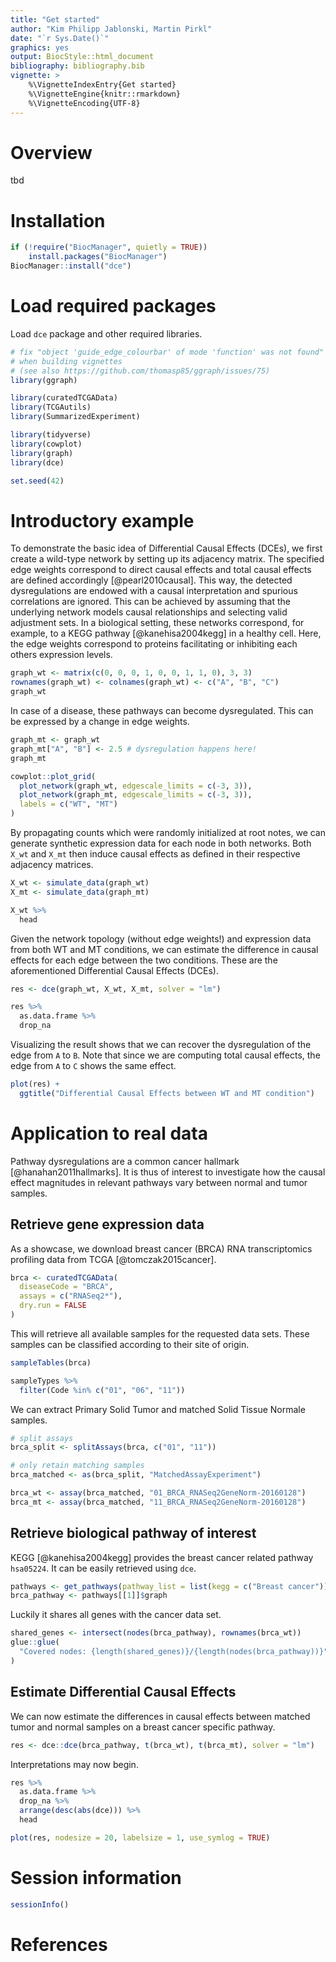 ```yaml
---
title: "Get started"
author: "Kim Philipp Jablonski, Martin Pirkl"
date: "`r Sys.Date()`"
graphics: yes
output: BiocStyle::html_document
bibliography: bibliography.bib
vignette: >
    %\VignetteIndexEntry{Get started}
    %\VignetteEngine{knitr::rmarkdown}
    %\VignetteEncoding{UTF-8}
---
```


# Overview

tbd

# Installation

```r
if (!require("BiocManager", quietly = TRUE))
    install.packages("BiocManager")
BiocManager::install("dce")
```

# Load required packages

Load `dce` package and other required libraries.

```r
# fix "object 'guide_edge_colourbar' of mode 'function' was not found"
# when building vignettes
# (see also https://github.com/thomasp85/ggraph/issues/75)
library(ggraph)

library(curatedTCGAData)
library(TCGAutils)
library(SummarizedExperiment)

library(tidyverse)
library(cowplot)
library(graph)
library(dce)

set.seed(42)
```

# Introductory example

To demonstrate the basic idea of Differential Causal Effects (DCEs), we first create a wild-type network by setting up its adjacency matrix.
The specified edge weights correspond to direct causal effects and total causal effects are defined accordingly [@pearl2010causal].
This way, the detected dysregulations are endowed with a causal interpretation and spurious correlations are ignored. This can be achieved by assuming that the underlying network models causal relationships and selecting valid adjustment sets.
In a biological setting, these networks correspond, for example, to a KEGG pathway  [@kanehisa2004kegg] in a healthy cell.
Here, the edge weights correspond to proteins facilitating or inhibiting each others expression levels.

```r
graph_wt <- matrix(c(0, 0, 0, 1, 0, 0, 1, 1, 0), 3, 3)
rownames(graph_wt) <- colnames(graph_wt) <- c("A", "B", "C")
graph_wt
```

In case of a disease, these pathways can become dysregulated.
This can be expressed by a change in edge weights.

```r
graph_mt <- graph_wt
graph_mt["A", "B"] <- 2.5 # dysregulation happens here!
graph_mt

cowplot::plot_grid(
  plot_network(graph_wt, edgescale_limits = c(-3, 3)),
  plot_network(graph_mt, edgescale_limits = c(-3, 3)),
  labels = c("WT", "MT")
)
```

By propagating counts which were randomly initialized at root notes, we can generate synthetic expression data for each node in both networks. Both `X_wt` and `X_mt` then induce causal effects as defined in their respective adjacency matrices.

```r
X_wt <- simulate_data(graph_wt)
X_mt <- simulate_data(graph_mt)

X_wt %>%
  head
```

Given the network topology (without edge weights!) and expression data from both WT and MT conditions, we can estimate the difference in causal effects for each edge between the two conditions. These are the aforementioned Differential Causal Effects (DCEs). 

```r
res <- dce(graph_wt, X_wt, X_mt, solver = "lm")

res %>%
  as.data.frame %>%
  drop_na
```

Visualizing the result shows that we can recover the dysregulation of the edge from `A` to `B`.
Note that since we are computing total causal effects, the edge from `A` to `C` shows the same effect.

```r
plot(res) +
  ggtitle("Differential Causal Effects between WT and MT condition")
```


# Application to real data

Pathway dysregulations are a common cancer hallmark [@hanahan2011hallmarks].
It is thus of interest to investigate how the causal effect magnitudes in relevant pathways vary between normal and tumor samples.

## Retrieve gene expression data

As a showcase, we download breast cancer (BRCA) RNA transcriptomics profiling data from TCGA [@tomczak2015cancer].

```r
brca <- curatedTCGAData(
  diseaseCode = "BRCA",
  assays = c("RNASeq2*"),
  dry.run = FALSE
)
```

This will retrieve all available samples for the requested data sets.
These samples can be classified according to their site of origin.

```r
sampleTables(brca)

sampleTypes %>%
  filter(Code %in% c("01", "06", "11"))
```

We can extract Primary Solid Tumor and matched Solid Tissue Normale samples.

```r
# split assays
brca_split <- splitAssays(brca, c("01", "11"))

# only retain matching samples
brca_matched <- as(brca_split, "MatchedAssayExperiment")

brca_wt <- assay(brca_matched, "01_BRCA_RNASeq2GeneNorm-20160128")
brca_mt <- assay(brca_matched, "11_BRCA_RNASeq2GeneNorm-20160128")
```

## Retrieve biological pathway of interest

KEGG [@kanehisa2004kegg] provides the breast cancer related pathway `hsa05224`.
It can be easily retrieved using `dce`.

```r
pathways <- get_pathways(pathway_list = list(kegg = c("Breast cancer")))
brca_pathway <- pathways[[1]]$graph
```

Luckily it shares all genes with the cancer data set.

```r
shared_genes <- intersect(nodes(brca_pathway), rownames(brca_wt))
glue::glue(
  "Covered nodes: {length(shared_genes)}/{length(nodes(brca_pathway))}"
)
```

## Estimate Differential Causal Effects

We can now estimate the differences in causal effects between matched tumor and normal samples on a breast cancer specific pathway.

```r
res <- dce::dce(brca_pathway, t(brca_wt), t(brca_mt), solver = "lm")
```

Interpretations may now begin.

```r
res %>%
  as.data.frame %>%
  drop_na %>%
  arrange(desc(abs(dce))) %>%
  head

plot(res, nodesize = 20, labelsize = 1, use_symlog = TRUE)
```


# Session information

```r
sessionInfo()
```

# References
